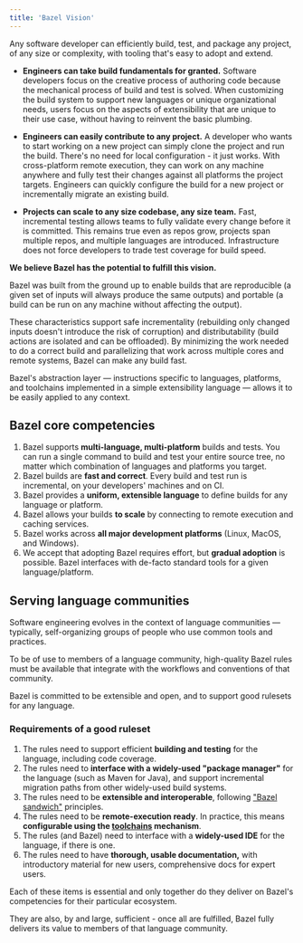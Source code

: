 ```yaml
---
title: 'Bazel Vision'
---
```




Any software developer can efficiently build, test, and package
any project, of any size or complexity, with tooling that's easy to adopt and
extend.

*   **Engineers can take build fundamentals for granted.** Software developers
    focus on the creative process of authoring code because the mechanical
    process of build and test is solved. When customizing the build system to
    support new languages or unique organizational needs, users focus on the
    aspects of extensibility that are unique to their use case, without having
    to reinvent the basic plumbing.

*   **Engineers can easily contribute to any project.** A developer who wants to
    start working on a new project can simply clone the project and run the
    build. There's no need for local configuration - it just works. With
    cross-platform remote execution, they can work on any machine anywhere and
    fully test their changes against all platforms the project targets.
    Engineers can quickly configure the build for a new project or incrementally
    migrate an existing build.

*   **Projects can scale to any size codebase, any size team.** Fast,
    incremental testing allows teams to fully validate every change before it is
    committed. This remains true even as repos grow, projects span multiple
    repos, and multiple languages are introduced. Infrastructure does not force
    developers to trade test coverage for build speed.

**We believe Bazel has the potential to fulfill this vision.**

Bazel was built from the ground up to enable builds that are reproducible (a
given set of inputs will always produce the same outputs) and portable (a build
can be run on any machine without affecting the output).

These characteristics support safe incrementality (rebuilding only changed
inputs doesn't introduce the risk of corruption) and distributability (build
actions are isolated and can be offloaded). By minimizing the work needed to do
a correct build and parallelizing that work across multiple cores and remote
systems, Bazel can make any build fast.

Bazel's abstraction layer — instructions specific to languages, platforms, and
toolchains implemented in a simple extensibility language — allows it to be
easily applied to any context.

## Bazel core competencies

1.  Bazel supports **multi-language, multi-platform** builds and tests. You can
    run a single command to build and test your entire source tree, no matter
    which combination of languages and platforms you target.
1.  Bazel builds are **fast and correct**. Every build and test run is
    incremental, on your developers' machines and on CI.
1.  Bazel provides a **uniform, extensible language** to define builds for any
    language or platform.
1.  Bazel allows your builds **to scale** by connecting to remote execution and
    caching services.
1.  Bazel works across **all major development platforms** (Linux, MacOS, and
    Windows).
1.  We accept that adopting Bazel requires effort, but **gradual adoption** is
    possible. Bazel interfaces with de-facto standard tools for a given
    language/platform.

## Serving language communities

Software engineering evolves in the context of language communities — typically,
self-organizing groups of people who use common tools and practices.

To be of use to members of a language community, high-quality Bazel rules must be
available that integrate with the workflows and conventions of that community.

Bazel is committed to be extensible and open, and to support good rulesets for
any language.

###  Requirements of a good ruleset

1.  The rules need to support efficient **building and testing** for the
    language, including code coverage.
1.  The rules need to **interface with a widely-used "package manager"** for the
    language (such as Maven for Java), and support incremental migration paths
    from other widely-used build systems.
1.  The rules need to be **extensible and interoperable**, following
    ["Bazel sandwich"](https://github.com/bazelbuild/bazel-website/blob/master/designs/_posts/2016-08-04-extensibility-for-native-rules.md)
    principles.
1.  The rules need to be **remote-execution ready**. In practice, this means
    **configurable using the [toolchains](/extending/toolchains) mechanism**.
1.  The rules (and Bazel) need to interface with a **widely-used IDE** for the
    language, if there is one.
1.  The rules need to have **thorough, usable documentation,** with introductory
    material for new users, comprehensive docs for expert users.

Each of these items is essential and only together do they deliver on Bazel's
competencies for their particular ecosystem.

They are also, by and large, sufficient - once all are fulfilled, Bazel fully
delivers its value to members of that language community.

